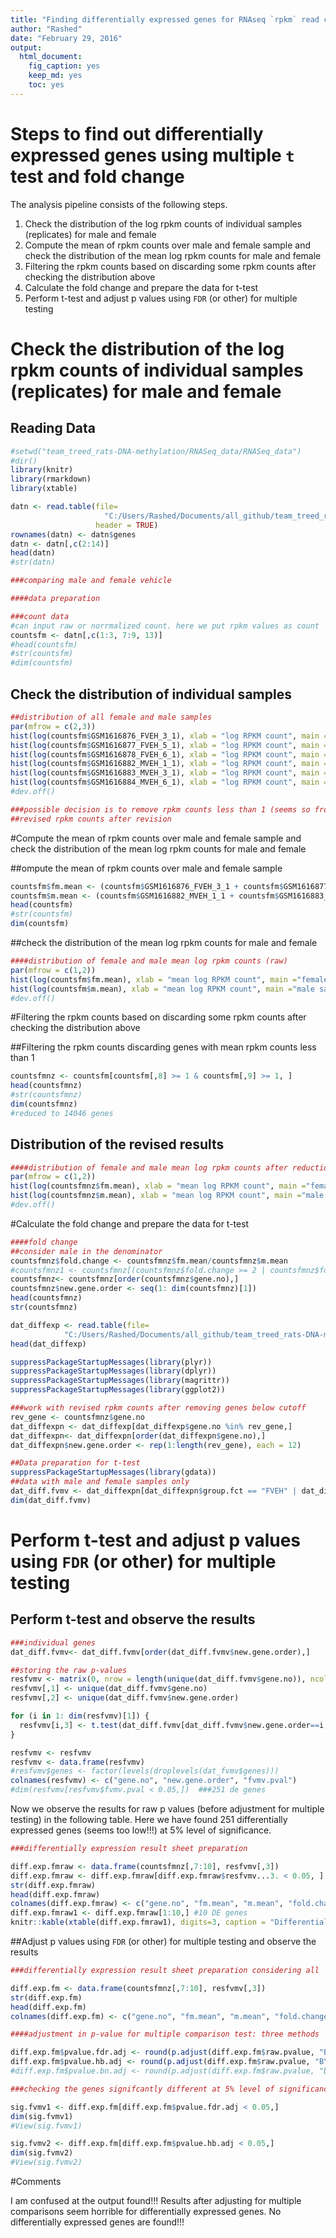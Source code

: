 ```yaml
---
title: "Finding differentially expressed genes for RNAseq `rpkm` read counts data using multiple `t` test and fold change"
author: "Rashed"
date: "February 29, 2016"
output: 
  html_document: 
    fig_caption: yes
    keep_md: yes
    toc: yes
---
```


# Steps to find out differentially expressed genes using multiple `t` test and fold change

The analysis pipeline consists of the following steps.

 1. Check the distribution of the log rpkm counts of individual samples (replicates) for male and female
 2. Compute the mean of rpkm counts over male and female sample and check the distribution of the mean log rpkm counts for male and female
 3. Filtering the rpkm counts based on discarding some rpkm counts after checking the distribution above
 4. Calculate the fold change and prepare the data for t-test
 5. Perform t-test and adjust p values using `FDR` (or other) for multiple testing

# Check the distribution of the log rpkm counts of individual samples (replicates) for male and female

## Reading Data
```r
#setwd("team_treed_rats-DNA-methylation/RNASeq_data/RNASeq_data")
#dir()
library(knitr)
library(rmarkdown)
library(xtable)

datn <- read.table(file=
                     "C:/Users/Rashed/Documents/all_github/team_treed_rats-DNA-methylation/RNASeq_data/RNAseq_all_merged.txt", 
                   header = TRUE)
rownames(datn) <- datn$genes
datn <- datn[,c(2:14)]
head(datn)
#str(datn)

###comparing male and female vehicle

####data preparation

###count data
#can input raw or norrmalized count. here we put rpkm values as count
countsfm <- datn[,c(1:3, 7:9, 13)]
#head(countsfm)
#str(countsfm)
#dim(countsfm)
```


## Check the distribution of individual samples


```r
##distribution of all female and male samples
par(mfrow = c(2,3))
hist(log(countsfm$GSM1616876_FVEH_3_1), xlab = "log RPKM count", main ="female replicate 1")
hist(log(countsfm$GSM1616877_FVEH_5_1), xlab = "log RPKM count", main ="female replicate 2")
hist(log(countsfm$GSM1616878_FVEH_6_1), xlab = "log RPKM count", main ="female replicate 3")
hist(log(countsfm$GSM1616882_MVEH_1_1), xlab = "log RPKM count", main ="male replicate 1")
hist(log(countsfm$GSM1616883_MVEH_3_1), xlab = "log RPKM count", main ="male replicate 2")
hist(log(countsfm$GSM1616884_MVEH_6_1), xlab = "log RPKM count", main ="male replicate 3")
#dev.off()

###possible decision is to remove rpkm counts less than 1 (seems so from the histograms)
##revised rpkm counts after revision
```

#Compute the mean of rpkm counts over male and female sample and check the distribution of the mean log rpkm counts for male and female


##ompute the mean of rpkm counts over male and female sample


```r
countsfm$fm.mean <- (countsfm$GSM1616876_FVEH_3_1 + countsfm$GSM1616877_FVEH_5_1 + countsfm$GSM1616878_FVEH_6_1)/3
countsfm$m.mean <- (countsfm$GSM1616882_MVEH_1_1 + countsfm$GSM1616883_MVEH_3_1 + countsfm$GSM1616884_MVEH_6_1)/3
head(countsfm)
#str(countsfm)
dim(countsfm)
```

##check the distribution of the mean log rpkm counts for male and female

```r
####distribution of female and male mean log rpkm counts (raw)
par(mfrow = c(1,2))
hist(log(countsfm$fm.mean), xlab = "mean log RPKM count", main ="female sample")
hist(log(countsfm$m.mean), xlab = "mean log RPKM count", main ="male sample")
#dev.off()
```

#Filtering the rpkm counts based on discarding some rpkm counts after checking the distribution above

##Filtering the rpkm counts discarding genes with mean rpkm counts less than 1 


```r
countsfmnz <- countsfm[countsfm[,8] >= 1 & countsfm[,9] >= 1, ]
head(countsfmnz)
#str(countsfmnz)
dim(countsfmnz)
#reduced to 14046 genes
```

## Distribution of the revised results 

```r
####distribution of female and male mean log rpkm counts after reduction
par(mfrow = c(1,2))
hist(log(countsfmnz$fm.mean), xlab = "mean log RPKM count", main ="female sample")
hist(log(countsfmnz$m.mean), xlab = "mean log RPKM count", main ="male sample")
#dev.off()
```

#Calculate the fold change and prepare the data for t-test

```r
####fold change
##consider male in the denominator
countsfmnz$fold.change <- countsfmnz$fm.mean/countsfmnz$m.mean
#countsfmnz1 <- countsfmnz[(countsfmnz$fold.change >= 2 | countsfmnz$fold.change <= 0.5), ]
countsfmnz<- countsfmnz[order(countsfmnz$gene.no),]
countsfmnz$new.gene.order <- seq(1: dim(countsfmnz)[1])
head(countsfmnz)
str(countsfmnz)

dat_diffexp <- read.table(file=
            "C:/Users/Rashed/Documents/all_github/team_treed_rats-DNA-methylation/RNASeq_data/row.merged.txt", header = TRUE)
head(dat_diffexp)

suppressPackageStartupMessages(library(plyr))
suppressPackageStartupMessages(library(dplyr))
suppressPackageStartupMessages(library(magrittr))
suppressPackageStartupMessages(library(ggplot2))

###work with revised rpkm counts after removing genes below cutoff
rev_gene <- countsfmnz$gene.no
dat_diffexpn <- dat_diffexp[dat_diffexp$gene.no %in% rev_gene,]
dat_diffexpn<- dat_diffexpn[order(dat_diffexpn$gene.no),]
dat_diffexpn$new.gene.order <- rep(1:length(rev_gene), each = 12)

##Data preparation for t-test
suppressPackageStartupMessages(library(gdata))
##data with male and female samples only
dat_diff.fvmv <- dat_diffexpn[dat_diffexpn$group.fct == "FVEH" | dat_diffexpn$group.fct == "MVEH",]
dim(dat_diff.fvmv)
```


# Perform t-test and adjust p values using `FDR` (or other) for multiple testing

## Perform t-test and observe the results

```r
###individual genes
dat_diff.fvmv<- dat_diff.fvmv[order(dat_diff.fvmv$new.gene.order),]

##storing the raw p-values
resfvmv <- matrix(0, nrow = length(unique(dat_diff.fvmv$gene.no)), ncol = 3)
resfvmv[,1] <- unique(dat_diff.fvmv$gene.no)
resfvmv[,2] <- unique(dat_diff.fvmv$new.gene.order)

for (i in 1: dim(resfvmv)[1]) {
  resfvmv[i,3] <- t.test(dat_diff.fvmv[dat_diff.fvmv$new.gene.order==i,]$rpkm_value ~ dat_diff.fvmv[dat_diff.fvmv$new.gene.order==i,]$group)$p.value
}

resfvmv <- resfvmv
resfvmv <- data.frame(resfvmv)
#resfvmv$genes <- factor(levels(droplevels(dat_fvmv$genes)))
colnames(resfvmv) <- c("gene.no", "new.gene.order", "fvmv.pval")
#dim(resfvmv[resfvmv$fvmv.pval < 0.05,])  ###251 de genes
```

Now we observe the results for raw p values (before adjustment for multiple testing) in the following table. Here we have found 251 differentially expressed genes (seems too low!!!) at 5% level of significance. 

```r
###differentially expression result sheet preparation

diff.exp.fmraw <- data.frame(countsfmnz[,7:10], resfvmv[,3])
diff.exp.fmraw <- diff.exp.fmraw[diff.exp.fmraw$resfvmv...3. < 0.05, ]
str(diff.exp.fmraw)
head(diff.exp.fmraw) 
colnames(diff.exp.fmraw) <- c("gene.no", "fm.mean", "m.mean", "fold.change", "raw.pvalue") 
diff.exp.fmraw1 <- diff.exp.fmraw[1:10,] #10 DE genes
knitr::kable(xtable(diff.exp.fmraw1), digits=3, caption = "Differentially expressed genes based on raw p-value")
```


##Adjust p values using `FDR` (or other) for multiple testing and observe the results

```r
###differentially expression result sheet preparation considering all

diff.exp.fm <- data.frame(countsfmnz[,7:10], resfvmv[,3])
str(diff.exp.fm)
head(diff.exp.fm) 
colnames(diff.exp.fm) <- c("gene.no", "fm.mean", "m.mean", "fold.change", "raw.pvalue") 

####adjustment in p-value for multiple comparison test: three methods

diff.exp.fm$pvalue.fdr.adj <- round(p.adjust(diff.exp.fm$raw.pvalue, "BH"), 4)
diff.exp.fm$pvalue.hb.adj <- round(p.adjust(diff.exp.fm$raw.pvalue, "BY"), 4)
#diff.exp.fm$pvalue.bn.adj <- round(p.adjust(diff.exp.fm$raw.pvalue, "bonferroni"), 4)

###checking the genes signifcantly different at 5% level of significance between male anf female

sig.fvmv1 <- diff.exp.fm[diff.exp.fm$pvalue.fdr.adj < 0.05,]
dim(sig.fvmv1)
#View(sig.fvmv1)

sig.fvmv2 <- diff.exp.fm[diff.exp.fm$pvalue.hb.adj < 0.05,]
dim(sig.fvmv2)
#View(sig.fvmv2)

```



#Comments

I am confused at the output found!!! Results after adjusting for multiple comparisons seem horrible for differentially expressed genes. No differentially expressed genes are found!!! 



